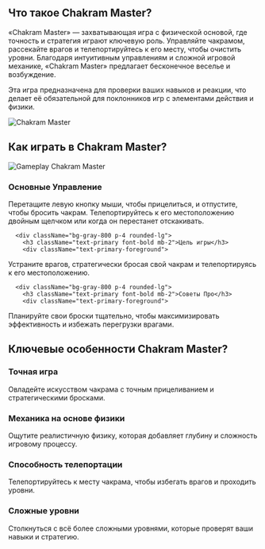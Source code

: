 ## Что такое Chakram Master?
<div className="flex flex-col md:flex-row items-center gap-8">
  <div className="w-full md:w-1/2 text-xl">
«Chakram Master» — захватывающая игра с физической основой, где точность и стратегия играют ключевую роль. Управляйте чакрамом, рассекайте врагов и телепортируйтесь к его месту, чтобы очистить уровни. Благодаря интуитивным управлениям и сложной игровой механике, «Chakram Master» предлагает бесконечное веселье и возбуждение.

Эта игра предназначена для проверки ваших навыков и реакции, что делает её обязательной для поклонников игр с элементами действия и физики.
</div>
  <div className="w-full md:w-1/2 flex justify-center items-center">
<img 
      src="https://public-image.fafafa.ai/games/2025-02-15/images/1739623661751-z04q6n.com/knife-io_16x9/20250211105952/knife-io_16x9-cover" 
      alt="Chakram Master" 
      className="w-4/5 h-auto"
    />
</div>
</div>

## Как играть в Chakram Master?

<div className="flex flex-col md:flex-row items-center gap-8">
  <div className="w-full md:w-1/2">
<img 
      src="https://public-image.fafafa.ai/games/2025-02-15/images/1739623661751-z04q6n.com/knife-io_16x9/20250211105952/knife-io_16x9-cover" 
      alt="Gameplay Chakram Master" 
      className="w-4/5 h-auto mx-auto"
    />
</div>
  <div className="w-full md:w-1/2">
    <div className="grid grid-cols-1 gap-4 mt-0">
      <div className="bg-gray-800 p-4 rounded-lg">
        <h3 className="text-primary font-bold mb-2">Основные Управление</h3>
        <div className="text-primary-foreground">
Перетащите левую кнопку мыши, чтобы прицелиться, и отпустите, чтобы бросить чакрам. Телепортируйтесь к его местоположению двойным щелчком или когда он перестанет отскакивать.
</div>
      </div>

      <div className="bg-gray-800 p-4 rounded-lg">
        <h3 className="text-primary font-bold mb-2">Цель игры</h3>
        <div className="text-primary-foreground">
Устраните врагов, стратегически бросая свой чакрам и телепортируясь к его местоположению.
</div>
      </div>

      <div className="bg-gray-800 p-4 rounded-lg">
        <h3 className="text-primary font-bold mb-2">Советы Про</h3>
        <div className="text-primary-foreground">
Планируйте свои броски тщательно, чтобы максимизировать эффективность и избежать перегрузки врагами.
</div>
      </div>
    </div>
  </div>
</div>

## Ключевые особенности Chakram Master?

<div className="grid grid-cols-1 md:grid-cols-2 gap-4">
  <div className="bg-gray-800 p-4 rounded-lg">
    <h3 className="text-primary font-bold mb-2">Точная игра</h3>
    <div className="text-primary-foreground">
Овладейте искусством чакрама с точным прицеливанием и стратегическими бросками.
</div>
  </div>

  <div className="bg-gray-800 p-4 rounded-lg">
    <h3 className="text-primary font-bold mb-2">Механика на основе физики</h3>
    <div className="text-primary-foreground">
Ощутите реалистичную физику, которая добавляет глубину и сложность игровому процессу.
</div>
  </div>

  <div className="bg-gray-800 p-4 rounded-lg">
    <h3 className="text-primary font-bold mb-2">Способность телепортации</h3>
    <div className="text-primary-foreground">
Телепортируйтесь к месту чакрама, чтобы избегать врагов и проходить уровни.
</div>
  </div>

  <div className="bg-gray-800 p-4 rounded-lg">
    <h3 className="text-primary font-bold mb-2">Сложные уровни</h3>
    <div className="text-primary-foreground">
Столкнуться с всё более сложными уровнями, которые проверят ваши навыки и стратегию.
</div>
  </div>
</div>